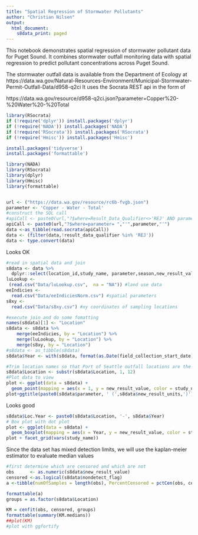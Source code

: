 ```yaml
---
title: "Spatial Regression of Stormwater Pollutants"
author: "Christian Nilsen"
output:
  html_document:
    s8data_print: paged
---
```

This notebook demonstrates spatial regression of stormwater pollutant data for Puget Sound. It combines stormwater outfall monitoring data with spatial regression to predict pollutant concentrations across Puget Sound. 

The stormwater outfall data is available from the Department of Ecology at
https://data.wa.gov/Natural-Resources-Environment/Municipal-Stormwater-Permit-Outfall-Data/d958-q2ci
It uses the Socrata REST api in the form of 

https://data.wa.gov/resource/d958-q2ci.json?parameter=Copper%20-%20Water%20-%20Total

```r
library(RSocrata)
if (!require('dplyr')) install.packages('dplyr')
if (!require('NADA')) install.packages('NADA')
if (!require('RSocrata')) install.packages('RSocrata')
if (!require('Hmisc')) install.packages('Hmisc')

install.packages('tidyverse')
install.packages('formattable')

library(NADA)
library(RSocrata)
library(dplyr)
library(Hmisc)
library(formattable)


url <- ("https://data.wa.gov/resource/rc6b-fvgb.json")
parameter <- 'Copper - Water - Total'
#construct the SQL call 
#apiCall <- paste0(url,"?$where=Result_Data_Qualifier<>'REJ' AND parameter= ","'",parameter,"'")
apiCall <- paste0(url,"?$where=parameter= ","'",parameter,"'")
data <-as_tibble(read.socrata(apiCall))
data <- (filter(data,!result_data_qualifier %in% 'REJ'))
data <- type.convert(data)

```
Looks OK

```r
#read in spatial data and join
s8data <- data %>% 
  dplyr::select(location_id,study_name, parameter,season,new_result_value,nondetect_flag, new_result_units,field_collection_start_date) #sampling data
luLookup <-
 (read.csv("Data/luLookup.csv",  na = "NA")) #land use data
eeIndicies <-
  read.csv("Data/eeIndiciesNorm.csv") #spatial parameters
s8xy <-
  read.csv("Data/s8xy.csv") #xy coordinates of sampling locations

#execute join and do some fomatting
names(s8data)[1] <- "Location"
s8data <- s8data %>%
    merge(eeIndicies, by = "Location") %>%
    merge(luLookup, by = "Location") %>%
    merge(s8xy, by = "Location") 
#s8data <- as_tibble(s8data)
s8data$Year <- with(s8data, format(as.Date(field_collection_start_date),"%Y"))

#Trim location names so that Port of Seattle outfall locations are the same (all same study)
s8data$Location <- substr(s8data$Location, 1, 12)
#Plot data to view
plot <- ggplot(data = s8data) + 
  geom_point(mapping = aes(x = 1, y = new_result_value, color = study_name), position = 'jitter')  
plot+ggtitle(paste0(s8data$parameter, ' (',s8data$new_result_units,')'))
```
Looks good 

```r
s8data$Loc.Year <- paste0(s8data$Location, '-', s8data$Year)
# Box plot with dot plot
plot <- ggplot(data = s8data) + 
  geom_boxplot(mapping = aes(x = Year, y = new_result_value, color = study_name))
plot + facet_grid(vars(study_name))

```


Since the data set has mixed detection limits, we will use the kaplan-meier estimator to evaluate median values
```r
#first determine which are censored and which are not 
obs      <- as.numeric(s8data$new_result_value)
censored <-as.logical(s8data$nondetect_flag)
a <-tibble(numOfSamples = length(obs), PercentCensored = pctCen(obs, censored ))

formattable(a)
groups = as.factor(s8data$Location)

KM = cenfit(obs, censored, groups)
formattable(summary(KM.medians))
##plot(KM)
#plot with ggfortify



```

